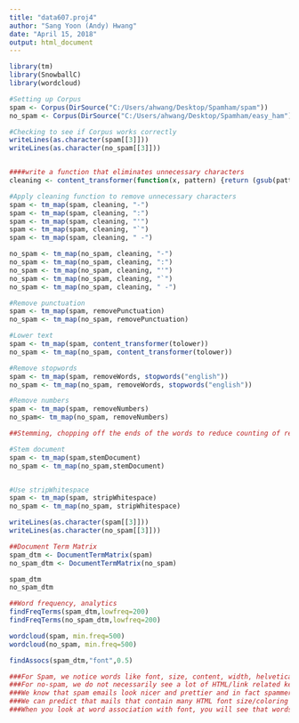 ---
title: "data607.proj4"
author: "Sang Yoon (Andy) Hwang"
date: "April 15, 2018"
output: html_document
---

```{r}
library(tm)
library(SnowballC)
library(wordcloud)

#Setting up Corpus
spam <- Corpus(DirSource("C:/Users/ahwang/Desktop/Spamham/spam"))
no_spam <- Corpus(DirSource("C:/Users/ahwang/Desktop/Spamham/easy_ham"))

#Checking to see if Corpus works correctly
writeLines(as.character(spam[[3]]))
writeLines(as.character(no_spam[[3]]))


####write a function that eliminates unnecessary characters
cleaning <- content_transformer(function(x, pattern) {return (gsub(pattern, " ", x))})

#Apply cleaning function to remove unnecessary characters
spam <- tm_map(spam, cleaning, "-")
spam <- tm_map(spam, cleaning, ":")
spam <- tm_map(spam, cleaning, "'")
spam <- tm_map(spam, cleaning, "`")
spam <- tm_map(spam, cleaning, " -")

no_spam <- tm_map(no_spam, cleaning, "-")
no_spam <- tm_map(no_spam, cleaning, ":")
no_spam <- tm_map(no_spam, cleaning, "'")
no_spam <- tm_map(no_spam, cleaning, "`")
no_spam <- tm_map(no_spam, cleaning, " -")

#Remove punctuation
spam <- tm_map(spam, removePunctuation)
no_spam <- tm_map(no_spam, removePunctuation)

#Lower text
spam <- tm_map(spam, content_transformer(tolower))
no_spam <- tm_map(no_spam, content_transformer(tolower))

#Remove stopwords
spam <- tm_map(spam, removeWords, stopwords("english"))
no_spam <- tm_map(no_spam, removeWords, stopwords("english"))

#Remove numbers
spam <- tm_map(spam, removeNumbers)
no_spam<- tm_map(no_spam, removeNumbers)

##Stemming, chopping off the ends of the words to reduce counting of related words

#Stem document
spam <- tm_map(spam,stemDocument)
no_spam <- tm_map(no_spam,stemDocument)


#Use stripWhitespace
spam <- tm_map(spam, stripWhitespace)
no_spam <- tm_map(no_spam, stripWhitespace)

writeLines(as.character(spam[[3]]))
writeLines(as.character(no_spam[[3]]))

##Document Term Matrix
spam_dtm <- DocumentTermMatrix(spam)
no_spam_dtm <- DocumentTermMatrix(no_spam)

spam_dtm
no_spam_dtm

##Word frequency, analytics
findFreqTerms(spam_dtm,lowfreq=200)
findFreqTerms(no_spam_dtm,lowfreq=200)

wordcloud(spam, min.freq=500)
wordcloud(no_spam, min.freq=500)

findAssocs(spam_dtm,"font",0.5)

###For Spam, we notice words like font, size, content, width, helvetica and http. These are parts of HTML codes that change font size and color and http represents links to malicious websites.
###For no-spam, we do not necessarily see a lot of HTML/link related keywords; in fact, you see lots of random words.
###We know that spam emails look nicer and prettier and in fact spammers tend to use HTML codes to make mails look nicer.
###We can predict that mails that contain many HTML font size/coloring related codes are more likely spam mails.
###When you look at word association with font, you will see that words like style, roman, size, xml, ptfont and etc are coming together.
```
